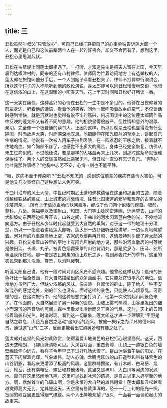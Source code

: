 ```yaml
---
---
---
```

title: 三
---




丑松虽然叫叔父“只管放心”，可自己已经打算把自己的心事单独告诉莲太郎一个人，而光是自己和这位前辈两个人在一起的好机会，却又不会再有了。想到这里，丑松心里思潮起伏。

丑松在枯草堤上同莲太郎相遇了。一打听，才知道先生是把夫人留在上田，今天早晨到达根津村的，同来的还有市村律师。律师因为忙着访问地方上有选举权的人，莲太郎在旅馆同他分手后，一个人到姬子泽看丑松来了。律师不打算举行演讲会，所以这个村子的人不能听到他的政论演说。莲太郎却可以同丑松慢慢地交谈，他想在这信浓的山上，在这温暖的小阳春天气，花上半天时间和丑松好好畅谈一番。

这一天实在痛快，这种高兴的心情在丑松的一生中是不多见的。他待在日夜仰慕的前辈身边，听着他的话语，看着他的笑容，同他一起呼吸着故乡的空气，不仅谈话时感到愉快，就是沉默时也觉得有说不出的高兴，何况闲谈中的这位莲太郎同作品中反映的莲太郎又有着不同的意趣。他的相貌显得很威严，但性情却意外的温厚、亲切，完全像一个极普通的读书人。正因为这样，所以对晚辈丑松也显得没有什么隔阂，时而放声大笑，时而深深地叹息。他把腿伸在阳光照射的草堤上，谈起自己生病的情况。他说有一次被人用车子拉到医院，在一阵难忍的干咳之后，接着就不住地咯血。如今胸部不疼了，也感觉不出多大的痛苦，身体已经完全恢复，仿佛从未生过病似的。不过他还说，要是那样的大咯血再来上几次，到那时这条命就很难保得住了。两个人的交谈虽然如此亲密无间，但丑松一直没有忘记自己。“何时向他吐露那件事呢？”他胸中忐忑不安，心情一刻也不能平静。

“哦，这病不至于传染吧？”丑松不知怎的，感到这位前辈的疾病有些令人害怕。可是他又几次责怪自己这种想法未免可笑。

千曲川沿岸的风土人情，中世纪时期武士道和佛教遗留在这里和那里的古迹，随着信越线铁路的建成，山上城市的兴衰情况，往昔北国街道的繁华和现存的古驿站的冷落萧条……所有关于信浓当地的轶闻趣事，都成了他们两个谈话的题目。眼前，蓼科、八岳、保福寺以及御射山、和田、大门等山脉冈峦连绵，远远望去，山间的大斜坡向东西两边伸展开去。山谷之间，千曲川的河水闪着蓝白色的光，不停地流向远方。由于丑松从少年时代起就受到大自然的熏陶，对于这一带的地理十分清楚，所以一一指点着讲给莲太郎听。莲太郎一边仔细听丑松讲解，一边认真地眺望着。河对岸的八重原高地上空，农家的炊烟冉冉升腾，这情景特别引起了莲太郎的兴趣。丑松又指着山谷里的平地上有阳光照射的地方说，那些沿河岸散居的村落就是依田洼、长濑、丸子，被青色烟霭笼罩的山谷背阴处，那是灵泉寺、田泽、别所等温泉所在地。那一带是农民聚集的山上欢乐之乡。每到荞麦花开的季节，这里的农民常到那儿洗澡、赏景，以消除疲劳。

听莲太郎自己说，他有一段时间对山区风光不感兴趣。他曾经这样认为：信州的景色好比一幅全景画，在大自然描绘出的众多画面中，它只能处在很平凡的地位。信州地方虽然广大，但缺少浓郁的风味。像波涛一样起伏的群山，除了给人一种不安和混杂的感觉之外，别的什么也没有。面对这样的景色，只能使人心烦意乱。可奇怪的是，在这次旅行中，他的这种思想完全打消了，他第一次欣赏起山间景色来了。在他面前，大自然展现了另一种新的面貌。山坡上雾气蒸腾，山谷里发出的细小而深沉的声音隐约可闻，森林里散发出清新而又干爽的气息，这时，天上的云团带着暗影和光热，时消时现。看到这一切景象，莲太郎这才进一步理解到“平野是自然之静息，山岳乃自然之活动”这句话的涵义。被他一概斥之为平凡的信州风景，通过这“山气”二字，反而更能看出它的奥妙和有趣之处了。

莲太郎对这里的风光如此欣赏，使得喜爱山地景色的丑松打心眼里高兴。这天，西边天空晴朗，飞驒山脉清晰可见。大溪谷对面，重峦叠嶂，山顶上一道银白色的墙壁绵延伸向远方，看样子今年早已下过好几场大雪了。群山沐浴着午后的阳光，在蓝天下闪耀着光辉，气象雄伟，动人心魄。龙腾虎跃似的山石造型和带有绛紫色的山谷阴影，看起来更增添了极高的风趣。这里群峰攒聚，有针木岭、白马岳、烧岳、枪岳，还有乘鞍岳、蝶岳和其他诸峰。这里又是梓川、大白川等河流的发源地。雷鸟在这里悠闲地飞翔。这里可以找到冰河的遗迹，是自古以来人迹罕至的地方。啊，默然耸立的飞驒山啊，你是永恒的大自然的雄伟殿堂！莲太郎和丑松越看越觉得高大无比。尤其是这天，天空里有些黄浑浑的，经十一月上旬的阳光一照，宽阔的峡谷里更显得烟气缭绕。两个人出神地观望了很久，一面看一面谈论起山的故事来。